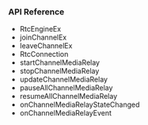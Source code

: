 <PlatformWrapper platform="unity">


### API Reference
* <Link to= "{{global.API_REF_UNITY_ROOT}}/class_irtcengineex.html">RtcEngineEx</Link>
* <Link to= "{{global.API_REF_UNITY_ROOT}}/class_irtcengineex.html#api_irtcengineex_joinchannelex">joinChannelEx</Link>
* <Link to= "{{global.API_REF_UNITY_ROOT}}/class_irtcengineex.html#api_irtcengineex_leavechannelex">leaveChannelEx</Link>
* <Link to= "{{global.API_REF_UNITY_ROOT}}/rtc_api_data_type.html#class_rtcconnection">RtcConnection</Link>
* <Link to= "{{{global.API_REF_UNITY_ROOT}}/class_irtcengine.html#api_startchannelmediarelay">startChannelMediaRelay</Link>
* <Link to= "{{global.API_REF_UNITY_ROOT}}/class_irtcengine.html#api_stopchannelmediarelay">stopChannelMediaRelay</Link>
* <Link to= "{{global.API_REF_UNITY_ROOT}}/class_irtcengine.html#api_updatechannelmediarelay">updateChannelMediaRelay</Link>
* <Link to= "{{global.API_REF_UNITY_ROOT}}/class_irtcengine.html#api_pauseallchannelmediarelay">pauseAllChannelMediaRelay</Link>
* <Link to= "{{global.API_REF_UNITY_ROOT}}/class_irtcengine.html#api_resumeallchannelmediarelay">resumeAllChannelMediaRelay</Link>
* <Link to= "{{global.API_REF_UNITY_ROOT}}/class_irtcengineeventhandler.html#callback_onchannelmediarelaystatechanged">onChannelMediaRelayStateChanged</Link>
* <Link to= "{{global.API_REF_UNITY_ROOT}}/class_irtcengineeventhandler.html#callback_onchannelmediarelayevent">onChannelMediaRelayEvent</Link>
</PlatformWrapper>